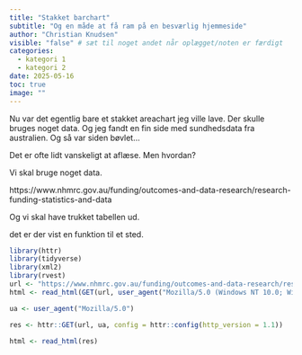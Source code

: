 ```yaml
---
title: "Stakket barchart"
subtitle: "Og en måde at få ram på en besværlig hjemmeside"
author: "Christian Knudsen"
visible: "false" # sæt til noget andet når oplægget/noten er færdigt
categories:
  - kategori 1
  - kategori 2
date: 2025-05-16
toc: true
image: ""
---
```


Nu var det egentlig bare et stakket areachart jeg ville lave.
Der skulle bruges noget data. Og jeg fandt en fin
side med sundhedsdata fra australien. Og så var siden bøvlet...

Det er ofte lidt vanskeligt at aflæse. Men hvordan?

Vi skal bruge noget data.


https://www.nhmrc.gov.au/funding/outcomes-and-data-research/research-funding-statistics-and-data

Og vi skal have trukket tabellen ud.

 det er der vist en funktion til et sted.
 
```r

library(httr)
library(tidyverse)
library(xml2)
library(rvest)
url <- "https://www.nhmrc.gov.au/funding/outcomes-and-data-research/research-funding-statistics-and-data"
html <- read_html(GET(url, user_agent("Mozilla/5.0 (Windows NT 10.0; Win64; x64) AppleWebKit/537.36 (KHTML, like Gecko) Chrome/113.0.0.0 Safari/537.36")))
```


```r

ua <- user_agent("Mozilla/5.0")

res <- httr::GET(url, ua, config = httr::config(http_version = 1.1))

html <- read_html(res)

```

